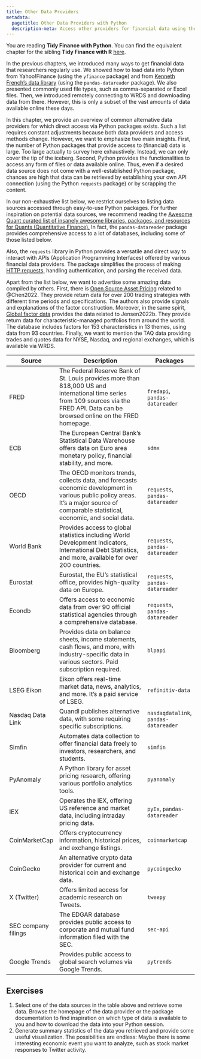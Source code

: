 ```yaml
---
title: Other Data Providers
metadata:
  pagetitle: Other Data Providers with Python
  description-meta: Access other providers for financial data using the programming language Python. 
---
```


::: callout-note
You are reading **Tidy Finance with Python**. You can find the equivalent chapter for the sibling **Tidy Finance with R** [here](../r/other-data-providers.qmd).
:::

In the previous chapters, we introduced many ways to get financial data that researchers regularly use. We showed how to load data into Python from Yahoo!Finance (using the `yfinance` package) and from [Kenneth French's data library](https://mba.tuck.dartmouth.edu/pages/faculty/ken.french/data_library.html) (using the `pandas-datareader` package). We also presented commonly used file types, such as comma-separated or Excel files. Then, we introduced remotely connecting to WRDS and downloading data from there. However, this is only a subset of the vast amounts of data available online these days.

In this chapter, we provide an overview of common alternative data providers for which direct access via Python packages exists. Such a list requires constant adjustments because both data providers and access methods change. However, we want to emphasize two main insights. First, the number of Python packages that provide access to (financial) data is large. Too large actually to survey here exhaustively. Instead, we can only cover the tip of the iceberg. Second, Python provides the functionalities to access any form of files or data available online. Thus, even if a desired data source does not come with a well-established Python package, chances are high that data can be retrieved by establishing your own API connection (using the Python `requests` package) or by scrapping the content.

In our non-exhaustive list below, we restrict ourselves to listing data sources accessed through easy-to-use Python packages. For further inspiration on potential data sources, we recommend reading the [Awesome Quant curated list of insanely awesome libraries, packages, and resources for Quants (Quantitative Finance).](https://github.com/wilsonfreitas/awesome-quant) In fact, the `pandas-datareader` package provides comprehensive access to a lot of databases, including some of those listed below.

Also, the `requests` library in Python provides a versatile and direct way to interact with APIs (Application Programming Interfaces) offered by various financial data providers. The package simplifies the process of making [HTTP requests,](https://requests.readthedocs.io/) handling authentication, and parsing the received data.

Apart from the list below, we want to advertise some amazing data compiled by others. First, there is [Open Source Asset Pricing](https://www.openassetpricing.com/data) related to @Chen2022. They provide return data for over 200 trading strategies with different time periods and specifications. The authors also provide signals and explanations of the factor construction. Moreover, in the same spirit, [Global factor data](https://www.jkpfactors.com) provides the data related to Jensen2022b. They provide return data for characteristic-managed portfolios from around the world. The database includes factors for 153 characteristics in 13 themes, using data from 93 countries. Finally, we want to mention the TAQ data providing trades and quotes data for NYSE, Nasdaq, and regional exchanges, which is available via WRDS.


| **Source** | **Description** | **Packages** |
|----------|----------------------|-----------|
| FRED | The Federal Reserve Bank of St. Louis provides more than 818,000 US and international time series from 109 sources via the FRED API. Data can be browsed online on the FRED homepage.\index{Data!FRED} | `fredapi`, `pandas-datareader` |
| ECB | The European Central Bank's Statistical Data Warehouse offers data on Euro area monetary policy, financial stability, and more.\index{Data!ECB} | `sdmx` |
| OECD | The OECD monitors trends, collects data, and forecasts economic development in various public policy areas. It's a major source of comparable statistical, economic, and social data. \index{Data!OECD}| `requests`, `pandas-datareader`|
| World Bank | Provides access to global statistics including World Development Indicators, International Debt Statistics, and more, available for over 200 countries. \index{Data!World Bank} | `requests`, `pandas-datareader`|
| Eurostat | Eurostat, the EU's statistical office, provides high-quality data on Europe.\index{Data!Eurostat} | `requests`, `pandas-datareader` |
| Econdb | Offers access to economic data from over 90 official statistical agencies through a comprehensive database. | `requests`, `pandas-datareader`|
| Bloomberg | Provides data on balance sheets, income statements, cash flows, and more, with industry-specific data in various sectors. Paid subscription required. \index{Data!Bloomberg} | `blpapi` |
| LSEG Eikon | Eikon offers real-time market data, news, analytics, and more. It's a paid service of LSEG. \index{Data!Eikon}| `refinitiv-data` |
| Nasdaq Data Link | Quandl publishes alternative data, with some requiring specific subscriptions. | `nasdaqdatalink`, `pandas-datareader`|
| Simfin | Automates data collection to offer financial data freely to investors, researchers, and students. \index{Data!Simfin}| `simfin` |
| PyAnomaly | A Python library for asset pricing research, offering various portfolio analytics tools. | `pyanomaly` |
| IEX | Operates the IEX, offering US reference and market data, including intraday pricing data. | `pyEx`, `pandas-datareader`|
| CoinMarketCap | Offers cryptocurrency information, historical prices, and exchange listings.\index{Cryptocurrency} | `coinmarketcap` |
| CoinGecko | An alternative crypto data provider for current and historical coin and exchange data. | `pycoingecko` |
| X (Twitter) | Offers limited access for academic research on Tweets. \index{Data!Twitter}\index{Data!X} | `tweepy` |
| SEC company filings | The EDGAR database provides public access to corporate and mutual fund information filed with the SEC. | `sec-api` |
| Google Trends | Provides public access to global search volumes via Google Trends. \index{Data!Google trends} | `pytrends` |


## Exercises

1.  Select one of the data sources in the table above and retrieve some data. Browse the homepage of the data provider or the package documentation to find inspiration on which type of data is available to you and how to download the data into your Python session.
2.  Generate summary statistics of the data you retrieved and provide some useful visualization. The possibilities are endless: Maybe there is some interesting economic event you want to analyze, such as stock market responses to Twitter activity.